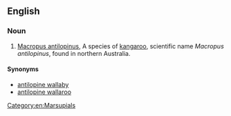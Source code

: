 ==English==
{{wikipedia|Antilopine Kangaroo}}

===Noun===
{{en-noun|sg=[[antilopine]] [[kangaroo]]}}

# [[Macropus antilopinus]], A species of [[kangaroo]], scientific name ''Macropus antilopinus'', found in northern Australia. 

====Synonyms====
* [[antilopine wallaby]]
* [[antilopine wallaroo]]

[[Category:en:Marsupials]]